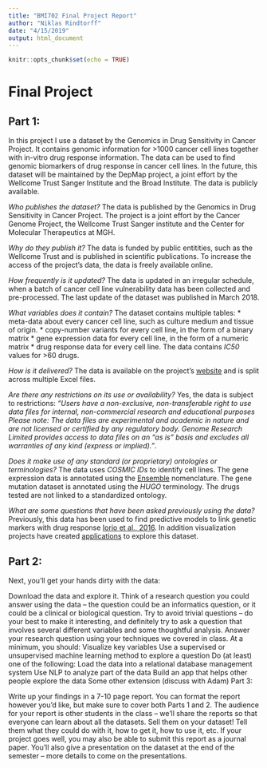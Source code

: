 ```yaml
---
title: "BMI702 Final Project Report"
author: "Niklas Rindtorff"
date: "4/15/2019"
output: html_document
---
```


```r
knitr::opts_chunk$set(echo = TRUE)
```

# Final Project

## Part 1:

In this project I use a dataset by the Genomics in Drug Sensitivity in Cancer Project. It contains genomic information for >1000 cancer cell lines together with in-vitro drug response information. The data can be used to find genomic biomarkers of drug response in cancer cell lines. In the future, this dataset will be maintained by the DepMap project, a joint effort by the Wellcome Trust Sanger Institute and the Broad Institute. The data is publicly available. 

*Who publishes the dataset?*
The data is published by the Genomics in Drug Sensitivity in Cancer Project. The project is a joint effort by the Cancer Genome Project, the Wellcome Trust Sanger institute and the Center for Molecular Therapeutics at MGH.

*Why do they publish it?*
The data is funded by public entitities, such as the Wellcome Trust and is published in scientific publications. To increase the access of the project's data, the data is freely available online.

*How frequently is it updated?*
The data is updated in an irregular schedule, when a batch of cancer cell line vulnerability data has been collected and pre-processed. The last update of the dataset was published in March 2018. 

*What variables does it contain?*
The dataset contains multiple tables: 
* meta-data about every cancer cell line, such as culture medium and tissue of origin. 
* copy-number variants for every cell line, in the form of a binary matrix
* gene expression data for every cell line, in the form of a numeric matrix
* drug response data for every cell line. The data contains *IC50* values for >60 drugs.

*How is it delivered?*
The data is available on the project's [website](https://www.cancerrxgene.org/downloads) and is split across multiple Excel files.

*Are there any restrictions on its use or availability?*
Yes, the data is subject to restrictions: *"Users have a non-exclusive, non-transferable right to use data files for internal, non-commercial research and educational purposes Please note: The data files are experimental and academic in nature and are not licensed or certified by any regulatory body. Genome Research Limited provides access to data files on an “as is” basis and excludes all warranties of any kind (express or implied)."*. 

*Does it make use of any standard (or proprietary) ontologies or terminologies?*
The data uses *COSMIC IDs* to identify cell lines. The gene expression data is annotated using the [Ensemble](https://useast.ensembl.org/index.html) nomenclature. The gene mutation dataset is annotated using the *HUGO* terminology. The drugs tested are not linked to a standardized ontology. 

*What are some questions that have been asked previously using the data? *
Previously, this data has been used to find predictive models to link genetic markers with drug response [Iorio et al., 2016](https://www.cell.com/fulltext/S0092-8674(16)30746-2). In addition visualization projects have created [applications](https://journals.plos.org/plosone/article?id=10.1371/journal.pone.0176763) to explore this dataset.

## Part 2:

Next, you’ll get your hands dirty with the data:

Download the data and explore it.
Think of a research question you could answer using the data – the question could be an informatics question, or it could be a clinical or biological question. Try to avoid trivial questions – do your best to make it interesting, and definitely try to ask a question that involves several different variables and some thoughtful analysis.
Answer your research question using your techniques we covered in class. At a minimum, you should:
Visualize key variables
Use a supervised or unsupervised machine learning method to explore a question
Do (at least) one of the following:
Load the data into a relational database management system
Use NLP to analyze part of the data
Build an app that helps other people explore the data
Some other extension (discuss with Adam)
Part 3:

Write up your findings in a 7-10 page report.  You can format the report however you’d like, but make sure to cover both Parts 1 and 2.  The audience for your report is other students in the class – we’ll share the reports so that everyone can learn about all the datasets.  Sell them on your dataset!  Tell them what they could do with it, how to get it, how to use it, etc.  If your project goes well, you may also be able to submit this report as a journal paper.  You’ll also give a presentation on the dataset at the end of the semester – more details to come on the presentations.